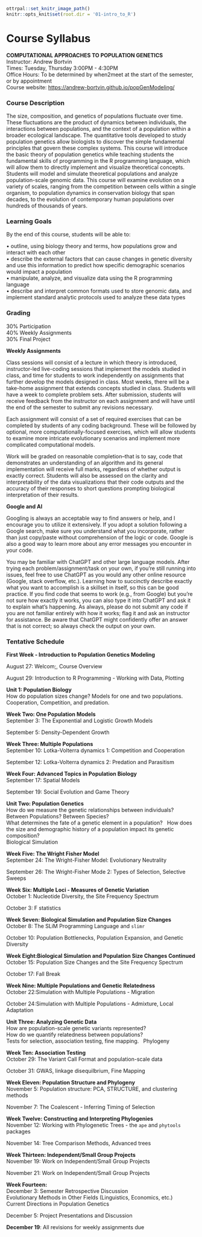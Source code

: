 ```r
ottrpal::set_knitr_image_path()
knitr::opts_knit$set(root.dir = '01-intro_to_R')
```

# Course Syllabus

**COMPUTATIONAL APPROACHES TO POPULATION GENETICS**\
Instructor: Andrew Bortvin\
Times: Tuesday, Thursday 3:00PM - 4:30PM\
Office Hours: To be determined by when2meet at the start of the semester, or by appointment\
Course website: <https://andrew-bortvin.github.io/popGenModeling/>

### Course Description

The size, composition, and genetics of populations fluctuate over time. These fluctuations are the product of dynamics between individuals, the interactions between populations, and the context of a population within a broader ecological landscape. The quantitative tools developed to study population genetics allow biologists to discover the simple fundamental principles that govern these complex systems. This course will introduce the basic theory of population genetics while teaching students the fundamental skills of programming in the R programming language, which will allow them to directly implement and visualize theoretical concepts. Students will model and simulate theoretical populations and analyze population-scale genomic data. This course will examine evolution on a variety of scales, ranging from the competition between cells within a single organism, to population dynamics in conservation biology that span decades, to the evolution of contemporary human populations over hundreds of thousands of years.

### Learning Goals

By the end of this course, students will be able to:

• outline, using biology theory and terms, how populations grow and interact with each other\
• describe the external factors that can cause changes in genetic diversity and use this information to predict how specific demographic scenarios would impact a population\
• manipulate, analyze, and visualize data using the R programming language\
• describe and interpret common formats used to store genomic data, and implement standard analytic protocols used to analyze these data types

### Grading

30% Participation\
40% Weekly Assignments\
30% Final Project

**Weekly Assignments**

Class sessions will consist of a lecture in which theory is introduced, instructor-led live-coding sessions that implement the models studied in class, and time for students to work independently on assignments that further develop the models designed in class. Most weeks, there will be a take-home assignment that extends concepts studied in class. Students will have a week to complete problem sets. After submission, students will receive feedback from the instructor on each assignment and will have until the end of the semester to submit any revisions necessary.

Each assignment will consist of a set of required exercises that can be completed by students of any coding background. These will be followed by optional, more computationally-focused exercises, which will allow students to examine more intricate evolutionary scenarios and implement more complicated computational models. 

Work will be graded on reasonable completion--that is to say, code that demonstrates an understanding of an algorithm and its general implementation will receive full marks, regardless of whether output is exactly correct. Students will also be assessed on the clarity and interpretability of the data visualizations that their code outputs and the accuracy of their responses to short questions prompting biological interpretation of their results.

**Google and AI**

Googling is always an acceptable way to find answers or help, and I encourage you to utilize it extensively. If you adopt a solution following a Google search, make sure you understand what you incorporate, rather than just copy/paste without comprehension of the logic or code. Google is also a good way to learn more about any error messages you encounter in your code.

You may be familiar with ChatGPT and other large language models. After trying each problem/assignment/task on your own, if you're still running into issues, feel free to use ChatGPT as you would any other online resource (Google, stack overflow, etc.). Learning how to succinctly describe exactly what you want to accomplish is a skillset in itself, so this can be good practice. If you find code that seems to work (e.g., from Google) but you're not sure how exactly it works, you can also type it into ChatGPT and ask it to explain what's happening. As always, please do not submit any code if you are not familiar entirely with how it works; flag it and ask an instructor for assistance. Be aware that ChatGPT might confidently offer an answer that is not correct; so always check the output on your own.

### Tentative Schedule

**First Week - Introduction to Population Genetics Modeling**

August 27: Welcom;, Course Overview

August 29: Introduction to R Programming - Working with Data, Plotting

**Unit 1: Population Biology** \
How do population sizes change? Models for one and two populations. Cooperation, Competition, and predation. 

**Week Two: One Population Models** \
September 3: The Exponential and Logistic Growth Models 

September 5: Density-Dependent Growth

**Week Three: Multiple Populations** \
September 10: Lotka-Volterra dynamics 1: Competition and Cooperation

September 12: Lotka-Volterra dynamics 2: Predation and Parasitism  

**Week Four: Advanced Topics in Population Biology**\
September 17: Spatial Models

September 19: Social Evolution and Game Theory 

**Unit Two: Population Genetics**\
How do we measure the genetic relationships between individuals? Between Populations? Between Species? \
What determines the fate of a genetic element in a population?  \ 
How does the size and demographic history of a population impact its genetic composition? \
Biological Simulation 

**Week Five: The Wright Fisher Model**\
September 24: The Wright-Fisher Model: Evolutionary Neutrality

September 26: The Wright-Fisher Mode 2: Types of Selection, Selective Sweeps 

**Week Six: Multiple Loci - Measures of Genetic Variation**\
October 1: Nucleotide Diversity, the Site Frequency Spectrum

October 3: F statistics

**Week Seven: Biological Simulation and Population Size Changes**\
October 8: The SLiM Programming Language and `slimr`

October 10: Population Bottlenecks, Population Expansion, and Genetic Diversity 

**Week Eight:Biological Simulation and Population Size Changes Continued**\
October 15: Population Size Changes and the Site Frequency Spectrum

October 17: Fall Break

**Week Nine: Multiple Populations and Genetic Relatedness**\
October 22:Simulation with Multiple Populations - Migration

October 24:Simulation with Multiple Populations - Admixture, Local Adaptation 

**Unit Three: Analyzing Genetic Data**\
How are population-scale genetic variants represented? \
How do we quantify relatedness between populations? \
Tests for selection, association testing, fine mapping. \ 
Phylogeny

**Week Ten: Association Testing**\
October 29: The Variant Call Format and population-scale data 

October 31: GWAS, linkage disequilbrium, Fine Mapping 

**Week Eleven: Population Structure and Phylogeny**\
November 5: Population structure: PCA, STRUCTURE, and clustering methods

November 7: The Coalescent - Inferring Timing of Selection

**Week Twelve: Constructing and Interpreting Phylogenies**\
November 12: Working with Phylogenetic Trees - the `ape` and `phytools` packages

November 14: Tree Comparison Methods, Advanced trees

**Week Thirteen: Independent/Small Group Projects**\
November 19: Work on Independent/Small Group Projects

November 21: Work on Independent/Small Group Projects

**Week Fourteen:**\
December 3: Semester Retrospective Discussion \
Evolutionary Methods in Other Fields (Linguistics, Economics, etc.) \
Current Directions in Population Genetics \

December 5: Project Presentations and Discussion

**December 19**: All revisions for weekly assignments due 
